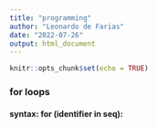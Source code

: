 ---
title: "programming"
author: "Leonardo de Farias"
date: "2022-07-26"
output: html_document
---

```{r setup, include=FALSE}
knitr::opts_chunk$set(echo = TRUE)
```

### for loops
#### syntax: for (identifier in seq):

``` {r}

```






